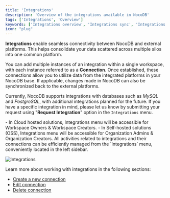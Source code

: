 ```yaml
---
title: 'Integrations'
description: 'Overview of the integrations available in NocoDB'
tags: ['Integrations', 'Overview']
keywords: ['Integrations overview', 'Integrations sync', 'Integrations access control', 'Integrations re-config']
icon: "plug"
---
```


**Integrations** enable seamless connectivity between NocoDB and external platforms. This helps consolidate your data scattered across multiple silos into one common platform.

You can add multiple instances of an integration within a single workspace, with each instance referred to as a **Connection**. Once established, these connections allow you to utilize data from the integrated platforms in your NocoDB base. If applicable, changes made in NocoDB can also be synchronized back to the external platforms.

Currently, NocoDB supports integrations with databases such as _MySQL_ and _PostgreSQL_, with additional integrations planned for the future. If you have a specific integration in mind, please let us know by submitting your request using "**Request Integration**" option in the `Integrations` menu.

<Callout type="info">
- In Cloud hosted solutions, Integrations menu will be accessible for Workspace Owners & Workspace Creators.  
- In Self-hosted solutions (OSS), Integrations menu will be accessible for Organization Admins & Organization Creators.
</Callout>
All activities related to integrations and their connections can be efficiently managed from the `Integrations` menu, conveniently located in the left sidebar.

![Integrations](/img/v2/integrations/integrations-1.png)

Learn more about working with integrations in the following sections:
- [Create a new connection](/docs/product-docs/integrations/create-connection)
- [Edit connection](/docs/product-docs/integrations/actions-on-connection#edit)
- [Delete connection](/docs/product-docs/integrations/actions-on-connection#delete)



